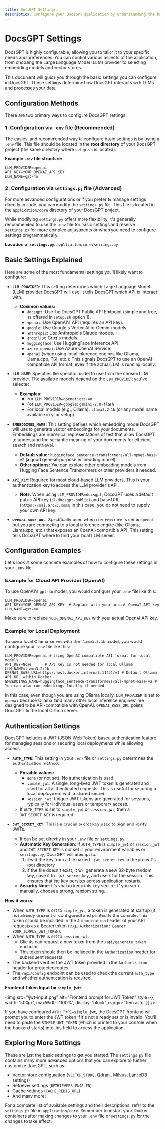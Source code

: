 ```yaml
---
title: DocsGPT Settings
description: Configure your DocsGPT application by understanding the basic settings.
---
```


# DocsGPT Settings

DocsGPT is highly configurable, allowing you to tailor it to your specific needs and preferences. You can control various aspects of the application, from choosing the Large Language Model (LLM) provider to selecting embedding models and vector stores.

This document will guide you through the basic settings you can configure in DocsGPT. These settings determine how DocsGPT interacts with LLMs and processes your data.

## Configuration Methods

There are two primary ways to configure DocsGPT settings:

### 1. Configuration via `.env` file (Recommended)

The easiest and recommended way to configure basic settings is by using a `.env` file. This file should be located in the **root directory** of your DocsGPT project (the same directory where `setup.sh` is located).

**Example `.env` file structure:**

```
LLM_PROVIDER=openai
API_KEY=YOUR_OPENAI_API_KEY
LLM_NAME=gpt-4o
```

### 2. Configuration via `settings.py` file (Advanced)

For more advanced configurations or if you prefer to manage settings directly in code, you can modify the `settings.py` file. This file is located in the `application/core` directory of your DocsGPT project.

While modifying `settings.py` offers more flexibility, it's generally recommended to use the `.env` file for basic settings and reserve `settings.py` for more complex adjustments or when you need to configure settings programmatically.

**Location of `settings.py`:** `application/core/settings.py`

## Basic Settings Explained

Here are some of the most fundamental settings you'll likely want to configure:

- **`LLM_PROVIDER`**: This setting determines which Large Language Model (LLM) provider DocsGPT will use.  It tells DocsGPT which API to interact with.

    - **Common values:**
        - `docsgpt`:  Use the DocsGPT Public API Endpoint (simple and free, as offered in `setup.sh` option 1).
        - `openai`: Use OpenAI's API (requires an API key).
        - `google`: Use Google's Vertex AI or Gemini models.
        - `anthropic`: Use Anthropic's Claude models.
        - `groq`: Use Groq's models.
        - `huggingface`: Use HuggingFace Inference API.
        - `azure_openai`: Use Azure OpenAI Service.
        - `openai` (when using local inference engines like Ollama, Llama.cpp, TGI, etc.):  This signals DocsGPT to use an OpenAI-compatible API format, even if the actual LLM is running locally.

- **`LLM_NAME`**:  Specifies the specific model to use from the chosen LLM provider. The available models depend on the `LLM_PROVIDER` you've selected.

    - **Examples:**
        - For `LLM_PROVIDER=openai`: `gpt-4o`
        - For `LLM_PROVIDER=google`: `gemini-2.0-flash`
        - For local models (e.g., Ollama): `llama3.2:1b` (or any model name available in your setup).

- **`EMBEDDINGS_NAME`**:  This setting defines which embedding model DocsGPT will use to generate vector embeddings for your documents. Embeddings are numerical representations of text that allow DocsGPT to understand the semantic meaning of your documents for efficient search and retrieval.

    - **Default value:** `huggingface_sentence-transformers/all-mpnet-base-v2` (a good general-purpose embedding model).
    - **Other options:** You can explore other embedding models from Hugging Face Sentence Transformers or other providers if needed.

- **`API_KEY`**:  Required for most cloud-based LLM providers. This is your authentication key to access the LLM provider's API. 
    - **Note:** When using `LLM_PROVIDER=docsgpt`, DocsGPT uses a default public API key (`sk-docsgpt-public`) and base URL (`https://oai.arc53.com`); in this case, you do not need to supply your own API key.
    
- **`OPENAI_BASE_URL`**:  Specifically used when `LLM_PROVIDER` is set to `openai` but you are connecting to a local inference engine (like Ollama, Llama.cpp, etc.) that exposes an OpenAI-compatible API.  This setting tells DocsGPT where to find your local LLM server.

## Configuration Examples

Let's look at some concrete examples of how to configure these settings in your `.env` file.

### Example for Cloud API Provider (OpenAI)

To use OpenAI's `gpt-4o` model, you would configure your `.env` file like this:

```
LLM_PROVIDER=openai
API_KEY=YOUR_OPENAI_API_KEY  # Replace with your actual OpenAI API key
LLM_NAME=gpt-4o
```

Make sure to replace `YOUR_OPENAI_API_KEY` with your actual OpenAI API key.

### Example for Local Deployment

To use a local Ollama server with the `llama3.2:1b` model, you would configure your `.env` file like this:

```
LLM_PROVIDER=openai # Using OpenAI compatible API format for local models
API_KEY=None      # API Key is not needed for local Ollama
LLM_NAME=llama3.2:1b
OPENAI_BASE_URL=http://host.docker.internal:11434/v1 # Default Ollama API URL within Docker
EMBEDDINGS_NAME=huggingface_sentence-transformers/all-mpnet-base-v2 # You can also run embeddings locally if needed
```

In this case, even though you are using Ollama locally, `LLM_PROVIDER` is set to `openai` because Ollama (and many other local inference engines) are designed to be API-compatible with OpenAI.  `OPENAI_BASE_URL` points DocsGPT to the local Ollama server.

## Authentication Settings

DocsGPT includes a JWT (JSON Web Token) based authentication feature for managing sessions or securing local deployments while allowing access.

- **`AUTH_TYPE`**: This setting in your `.env` file or `settings.py` determines the authentication method.
    
    - **Possible values:**
        - `None` (or not set): No authentication is used.
        - `simple_jwt`: A single, long-lived JWT token is generated and used for all authenticated requests. This is useful for securing a local deployment with a shared secret.
        - `session_jwt`: Unique JWT tokens are generated for sessions, typically for individual users or temporary access.
    - If `AUTH_TYPE` is set to `simple_jwt` or `session_jwt`, then a `JWT_SECRET_KEY` is required.
- **`JWT_SECRET_KEY`**: This is a crucial secret key used to sign and verify JWTs.
    
    - It can be set directly in your `.env` file or `settings.py`.
    - **Automatic Key Generation**: If `AUTH_TYPE` is `simple_jwt` or `session_jwt` and `JWT_SECRET_KEY` is _not_ set in your environment variables or `settings.py`, DocsGPT will attempt to:
        1. Read the key from a file named `.jwt_secret_key` in the project's root directory.
        2. If the file doesn't exist, it will generate a new 32-byte random key, save it to `.jwt_secret_key`, and use it for the session. This ensures that the key persists across application restarts.
    - **Security Note**: It's vital to keep this key secure. If you set it manually, choose a strong, random string.

**How it works:**

- When `AUTH_TYPE` is set to `simple_jwt`, a token is generated at startup (if not already present or configured) and printed to the console. This token should be included in the `Authorization` header of your API requests as a Bearer token (e.g., `Authorization: Bearer YOUR_SIMPLE_JWT_TOKEN`).
- When `AUTH_TYPE` is set to `session_jwt`:
    - Clients can request a new token from the `/api/generate_token` endpoint.
    - This token should then be included in the `Authorization` header for subsequent requests.
- The backend verifies the JWT token provided in the `Authorization` header for protected routes.
- The `/api/config` endpoint can be used to check the current `auth_type` and whether authentication is required.

**Frontend Token Input for `simple_jwt`:**

<img 
  src="/jwt-input.png" 
  alt="Frontend prompt for JWT Token" 
  style={{ 
    width: '500px', 
    maxWidth: '100%', 
    display: 'block', 
    margin: '1em auto' 
  }} 
/>

If you have configured `AUTH_TYPE=simple_jwt`, the DocsGPT frontend will prompt you to enter the JWT token if it's not already set or is invalid. You'll need to paste the `SIMPLE_JWT_TOKEN` (which is printed to your console when the backend starts) into this field to access the application.

## Exploring More Settings

These are just the basic settings to get you started. The `settings.py` file contains many more advanced options that you can explore to further customize DocsGPT, such as:

- Vector store configuration (`VECTOR_STORE`, Qdrant, Milvus, LanceDB settings)
- Retriever settings (`RETRIEVERS_ENABLED`)
- Cache settings (`CACHE_REDIS_URL`)
- And many more!

For a complete list of available settings and their descriptions, refer to the `settings.py` file in `application/core`. Remember to restart your Docker containers after making changes to your `.env` file or `settings.py` for the changes to take effect.

